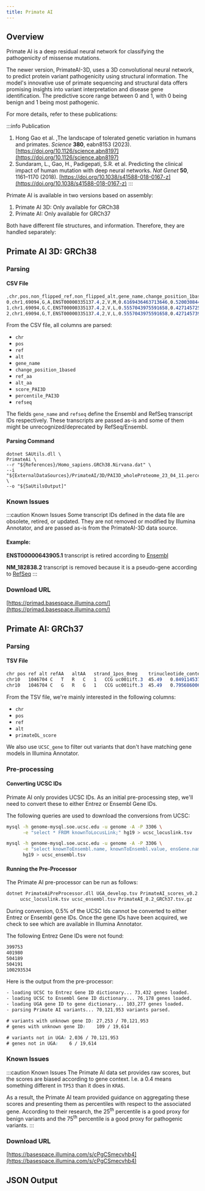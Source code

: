 ```yaml
---
title: Primate AI
---
```



## Overview

Primate AI is a deep residual neural network for classifying the pathogenicity of missense mutations.

The newer version, PrimateAI-3D, uses a 3D convolutional neural network, to predict protein variant pathogenicity using structural information.
The model's innovative use of primate sequencing and structural data offers promising insights into variant interpretation and disease gene identification.
The predictive score range between 0 and 1, with 0 being benign and 1 being most pathogenic.


For more details, refer to these publications:

:::info Publication
1. Hong Gao et al. ,The landscape of tolerated genetic variation in humans and primates. *Science* **380**, eabn8153 (2023). [https://doi.org/10.1126/science.abn8197](https://doi.org/10.1126/science.abn8197)
2. Sundaram, L., Gao, H., Padigepati, S.R. et al. Predicting the clinical impact of human mutation with deep neural networks. *Nat Genet* **50**, 1161–1170 (2018). [https://doi.org/10.1038/s41588-018-0167-z](https://doi.org/10.1038/s41588-018-0167-z)
:::

Primate AI is available in two versions based on assembly:
1. Primate AI 3D: Only available for GRCh38
1. Primate AI: Only available for GRCh37

Both have different file structures, and information. Therefore, they are handled separately:

## Primate AI 3D: GRCh38
### Parsing

#### CSV File

```scss
,chr,pos,non_flipped_ref,non_flipped_alt,gene_name,change_position_1based,ref_aa,alt_aa,score_PAI3D,percentile_PAI3D,refseq
0,chr1,69094,G,A,ENST00000335137.4,2,V,M,0.6169436463713646,0.5200308441794135,NM_001005484.1
1,chr1,69094,G,C,ENST00000335137.4,2,V,L,0.5557043975591658,0.4271457250214688,NM_001005484.1
2,chr1,69094,G,T,ENST00000335137.4,2,V,L,0.5557043975591658,0.4271457391722522,NM_001005484.1
```

From the CSV file, all columns are parsed:
* `chr`
* `pos`
* `ref`
* `alt`
* `gene_name`
* `change_position_1based`
* `ref_aa`
* `alt_aa`
* `score_PAI3D`
* `percentile_PAI3D`
* `refseq`

The fields `gene_name` and `refseq` define the Ensembl and RefSeq transcript IDs respectively.
These transcripts are passed as-is and some of them might be unrecognized/deprecated by RefSeq/Ensembl.

#### Parsing Command
```shell
dotnet SAUtils.dll \
PrimateAi \
--r "${References}/Homo_sapiens.GRCh38.Nirvana.dat" \
--i "${ExternalDataSources}/PrimateAI/3D/PAI3D_wholeProteome_23_04_11.percentiles.pkg.refseq.csv.gz" \
--o "${SaUtilsOutput]"
```


### Known Issues

:::caution Known Issues
Some transcript IDs defined in the data file are obsolete, retired, or updated.
They are not removed or modified by Illumina Annotator, and are passed as-is from the PrimateAI-3D data source.

#### Example:
**ENST00000643905.1** transcript is retired according to [Ensembl](https://useast.ensembl.org/Homo_sapiens/Transcript/Idhistory?db=core;t=ENST00000643905)

**NM_182838.2** transcript is removed because it is a pseudo-gene according to [RefSeq](https://www.ncbi.nlm.nih.gov/nuccore/NM_182838.3)
:::


### Download URL
[https://primad.basespace.illumina.com/](https://primad.basespace.illumina.com/)


## Primate AI: GRCh37
### Parsing

#### TSV File

```scss
chr	pos	ref	alt	refAA	altAA	strand_1pos_0neg	trinucleotide_context	UCSC_gene	ExAC_coverage	primateDL_score
chr10	1046704	C	T	R	C	1	CCG	uc001ift.3	45.49	0.849114537239
chr10	1046704	C	G	R	G	1	CCG	uc001ift.3	45.49	0.795686006546
```

From the TSV file, we're mainly interested in the following columns:
* `chr`
* `pos`
* `ref`
* `alt`
* `primateDL_score`

We also use `UCSC_gene` to filter out variants that don't have matching gene models in Illumina Annotator.

### Pre-processing

#### Converting UCSC IDs

Primate AI only provides UCSC IDs. As an initial pre-processing step, we'll need to convert these to either Entrez or Ensembl Gene IDs.

The following queries are used to download the conversions from UCSC:

```bash
mysql -h genome-mysql.soe.ucsc.edu -u genome -A -P 3306 \
      -e "select * FROM knownToLocusLink;" hg19 > ucsc_locuslink.tsv

mysql -h genome-mysql.soe.ucsc.edu -u genome -A -P 3306 \
      -e "select knownToEnsembl.name, knownToEnsembl.value, ensGene.name2 FROM knownToEnsembl, ensGene WHERE knownToEnsembl.value = ensGene.name;" \
      hg19 > ucsc_ensembl.tsv
```

#### Running the Pre-Processor

The Primate AI pre-processor can be run as follows:

```bash
dotnet PrimateAiPreProcessor.dll UGA_develop.tsv PrimateAI_scores_v0.2.tsv.gz \
     ucsc_locuslink.tsv ucsc_ensembl.tsv PrimateAI_0.2_GRCh37.tsv.gz
```

During conversion, 0.5% of the UCSC Ids cannot be converted to either Entrez or Ensembl gene IDs. Once the gene IDs have been acquired, we check to see which are available in Illumina Annotator.

The following Entrez Gene IDs were not found:

```scss
399753
401980
504189
504191
100293534
```

Here is the output from the pre-processor:

```scss
- loading UCSC to Entrez Gene ID dictionary... 73,432 genes loaded.
- loading UCSC to Ensembl Gene ID dictionary... 76,178 genes loaded.
- loading UGA gene ID to gene dictionary... 103,277 genes loaded.
- parsing Primate AI variants... 70,121,953 variants parsed.

# variants with unknown gene ID: 27,253 / 70,121,953
# genes with unknown gene ID:    109 / 19,614

# variants not in UGA: 2,036 / 70,121,953
# genes not in UGA:    6 / 19,614
```

### Known Issues

:::caution Known Issues
The Primate AI data set provides raw scores, but the scores are biased according to gene context. I.e. a 0.4 means something different in `TP53` than it does in `KRAS`.

As a result, the Primate AI team provided guidance on aggregating these scores and presenting them as percentiles with respect to the associated gene. According to their research, the 25<sup>th</sup> percentile is a good proxy for benign variants and the 75<sup>th</sup> percentile is a good proxy for pathogenic variants.
:::

### Download URL

[https://basespace.illumina.com/s/cPgCSmecvhb4](https://basespace.illumina.com/s/cPgCSmecvhb4)


## JSON Output

<JSON />
